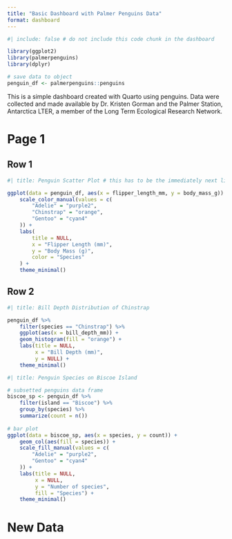 ```yaml
---
title: "Basic Dashboard with Palmer Penguins Data"
format: dashboard
---
```


```r
#| include: false # do not include this code chunk in the dashboard

library(ggplot2)
library(palmerpenguins)
library(dplyr)

```

```r
# save data to object
penguin_df <- palmerpenguins::penguins
```



This is a simple dashboard created with Quarto using penguins. 
Data were collected and made available by Dr. Kristen Gorman and the Palmer Station, Antarctica LTER, a member of the Long Term Ecological Research Network.

# Page 1

## Row 1

```r
#| title: Penguin Scatter Plot # this has to be the immediately next line to the '''{r} line otherwise won't work

ggplot(data = penguin_df, aes(x = flipper_length_mm, y = body_mass_g)) + geom_point(aes(color = species)) +
    scale_color_manual(values = c(
        "Adelie" = "purple2",
        "Chinstrap" = "orange",
        "Gentoo" = "cyan4"
    )) +
    labs(
        title = NULL,
        x = "Flipper Length (mm)",
        y = "Body Mass (g)",
        color = "Species"
    ) +
    theme_minimal()
```

## Row 2



```r
#| title: Bill Depth Distribution of Chinstrap

penguin_df %>%
    filter(species == "Chinstrap") %>%
    ggplot(aes(x = bill_depth_mm)) +
    geom_histogram(fill = "orange") +
    labs(title = NULL,
         x = "Bill Depth (mm)",
         y = NULL) +
    theme_minimal()
```



```r
#| title: Penguin Species on Biscoe Island

# subsetted penguins data frame
biscoe_sp <- penguin_df %>% 
    filter(island == "Biscoe") %>% 
    group_by(species) %>% 
    summarize(count = n())
    
# bar plot 
ggplot(data = biscoe_sp, aes(x = species, y = count)) +
    geom_col(aes(fill = species)) +
    scale_fill_manual(values = c(
        "Adelie" = "purple2",
        "Gentoo" = "cyan4"
    )) +
    labs(title = NULL,
         x = NULL,
         y = "Number of species",
         fill = "Species") +
    theme_minimal() 
```

# New Data

